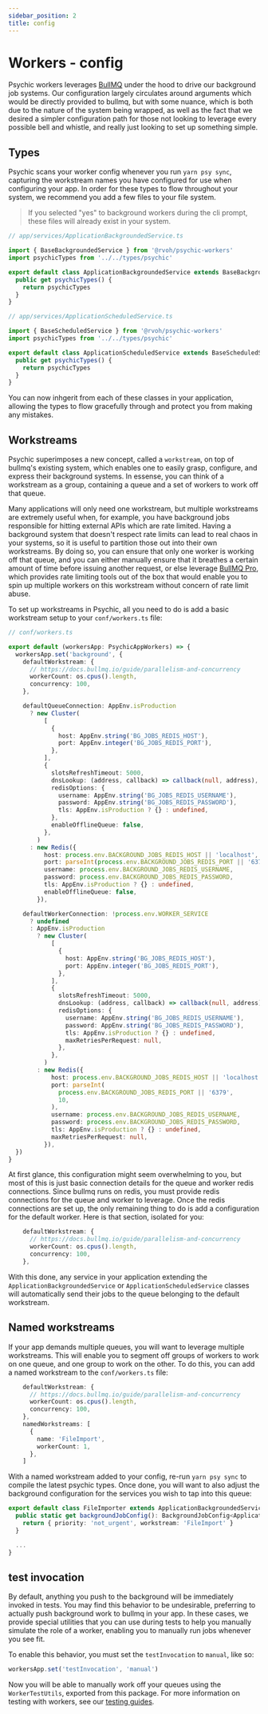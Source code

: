 ```yaml
---
sidebar_position: 2
title: config
---
```


# Workers - config

Psychic workers leverages [BullMQ](https://bullmq.io) under the hood to drive our background job systems. Our configuration largely circulates around arguments which would be directly provided to bullmq, but with some nuance, which is both due to the nature of the system being wrapped, as well as the fact that we desired a simpler configuration path for those not looking to leverage every possible bell and whistle, and really just looking to set up something simple.

## Types

Psychic scans your worker config whenever you run `yarn psy sync`, capturing the workstream names you have configured for use when configuring your app. In order for these types to flow throughout your system, we recommend you add a few files to your file system.

> If you selected "yes" to background workers during the cli prompt, these files will already exist in your system.

```ts
// app/services/ApplicationBackgroundedService.ts

import { BaseBackgroundedService } from '@rvoh/psychic-workers'
import psychicTypes from '../../types/psychic'

export default class ApplicationBackgroundedService extends BaseBackgroundedService {
  public get psychicTypes() {
    return psychicTypes
  }
}
```

```ts
// app/services/ApplicationScheduledService.ts

import { BaseScheduledService } from '@rvoh/psychic-workers'
import psychicTypes from '../../types/psychic'

export default class ApplicationScheduledService extends BaseScheduledService {
  public get psychicTypes() {
    return psychicTypes
  }
}
```

You can now inhgerit from each of these classes in your application, allowing the types to flow gracefully through and protect you from making any mistakes.

## Workstreams

Psychic superimposes a new concept, called a `workstream`, on top of bullmq's existing system, which enables one to easily grasp, configure, and express their background systems. In essense, you can think of a workstream as a group, containing a queue and a set of workers to work off that queue.

Many applications will only need one workstream, but multiple workstreams are extremely useful when, for example, you have background jobs responsible for hitting external APIs which are rate limited. Having a background system that doesn't respect rate limits can lead to real chaos in your systems, so it is useful to partition those out into their own workstreams. By doing so, you can ensure that only one worker is working off that queue, and you can either manually ensure that it breathes a certain amount of time before issuing another request, or else leverage [BullMQ Pro](https://docs.bullmq.io/bullmq-pro/introduction), which provides rate limiting tools out of the box that would enable you to spin up multiple workers on this workstream without concern of rate limit abuse.

To set up workstreams in Psychic, all you need to do is add a basic workstream setup to your `conf/workers.ts` file:

```ts
// conf/workers.ts

export default (workersApp: PsychicAppWorkers) => {
  workersApp.set('background', {
    defaultWorkstream: {
      // https://docs.bullmq.io/guide/parallelism-and-concurrency
      workerCount: os.cpus().length,
      concurrency: 100,
    },

    defaultQueueConnection: AppEnv.isProduction
      ? new Cluster(
          [
            {
              host: AppEnv.string('BG_JOBS_REDIS_HOST'),
              port: AppEnv.integer('BG_JOBS_REDIS_PORT'),
            },
          ],
          {
            slotsRefreshTimeout: 5000,
            dnsLookup: (address, callback) => callback(null, address),
            redisOptions: {
              username: AppEnv.string('BG_JOBS_REDIS_USERNAME'),
              password: AppEnv.string('BG_JOBS_REDIS_PASSWORD'),
              tls: AppEnv.isProduction ? {} : undefined,
            },
            enableOfflineQueue: false,
          },
        )
      : new Redis({
          host: process.env.BACKGROUND_JOBS_REDIS_HOST || 'localhost',
          port: parseInt(process.env.BACKGROUND_JOBS_REDIS_PORT || '6379', 10),
          username: process.env.BACKGROUND_JOBS_REDIS_USERNAME,
          password: process.env.BACKGROUND_JOBS_REDIS_PASSWORD,
          tls: AppEnv.isProduction ? {} : undefined,
          enableOfflineQueue: false,
        }),

    defaultWorkerConnection: !process.env.WORKER_SERVICE
      ? undefined
      : AppEnv.isProduction
        ? new Cluster(
            [
              {
                host: AppEnv.string('BG_JOBS_REDIS_HOST'),
                port: AppEnv.integer('BG_JOBS_REDIS_PORT'),
              },
            ],
            {
              slotsRefreshTimeout: 5000,
              dnsLookup: (address, callback) => callback(null, address),
              redisOptions: {
                username: AppEnv.string('BG_JOBS_REDIS_USERNAME'),
                password: AppEnv.string('BG_JOBS_REDIS_PASSWORD'),
                tls: AppEnv.isProduction ? {} : undefined,
                maxRetriesPerRequest: null,
              },
            },
          )
        : new Redis({
            host: process.env.BACKGROUND_JOBS_REDIS_HOST || 'localhost',
            port: parseInt(
              process.env.BACKGROUND_JOBS_REDIS_PORT || '6379',
              10,
            ),
            username: process.env.BACKGROUND_JOBS_REDIS_USERNAME,
            password: process.env.BACKGROUND_JOBS_REDIS_PASSWORD,
            tls: AppEnv.isProduction ? {} : undefined,
            maxRetriesPerRequest: null,
          }),
  })
}
```

At first glance, this configuration might seem overwhelming to you, but most of this is just basic connection details for the queue and worker redis connections. Since bullmq runs on redis, you must provide redis connections for the queue and worker to leverage. Once the redis connections are set up, the only remaining thing to do is add a configuration for the default worker. Here is that section, isolated for you:

```ts
    defaultWorkstream: {
      // https://docs.bullmq.io/guide/parallelism-and-concurrency
      workerCount: os.cpus().length,
      concurrency: 100,
    },
```

With this done, any service in your application extending the `ApplicationBackgroundedService` or `ApplicationScheduledService` classes will automatically send their jobs to the queue belonging to the default workstream.

## Named workstreams

If your app demands multiple queues, you will want to leverage multiple workstreams. This will enable you to segment off groups of workers to work on one queue, and one group to work on the other. To do this, you can add a named workstream to the `conf/workers.ts` file:

```ts
    defaultWorkstream: {
      // https://docs.bullmq.io/guide/parallelism-and-concurrency
      workerCount: os.cpus().length,
      concurrency: 100,
    },
    namedWorkstreams: [
      {
        name: 'FileImport',
        workerCount: 1,
      },
    ]
```

With a named workstream added to your config, re-run `yarn psy sync` to compile the latest psychic types. Once done, you will want to also adjust the background configuration for the services you wish to tap into this queue:

```ts
export default class FileImporter extends ApplicationBackgroundedService {
  public static get backgroundJobConfig(): BackgroundJobConfig<ApplicationBackgroundedService> {
    return { priority: 'not_urgent', workstream: 'FileImport' }
  }

  ...
}
```

## test invocation

By default, anything you push to the background will be immediately invoked in tests. You may find this behavior to be undesirable, preferring to actually push background work to bullmq in your app. In these cases, we provide special utilities that you can use during tests to help you manually simulate the role of a worker, enabling you to manually run jobs whenever you see fit.

To enable this behavior, you must set the `testInvocation` to `manual`, like so:

```ts
workersApp.set('testInvocation', 'manual')
```

Now you will be able to manually work off your queues using the `WorkerTestUtils`, exported from this package. For more information on testing with workers, see our [testing guides](/docs/plugins/workers/testing).
